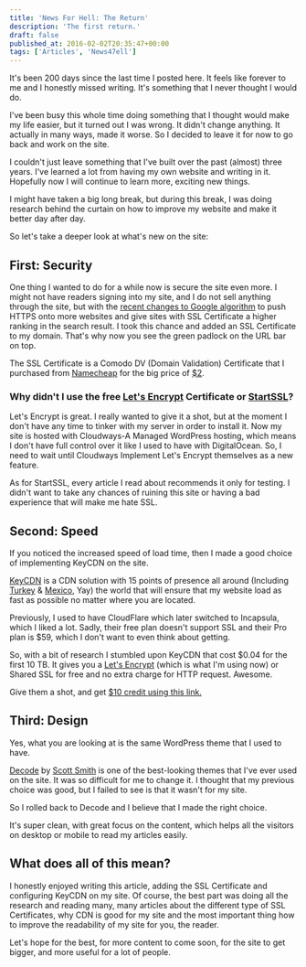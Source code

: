 ```yaml
---
title: 'News For Hell: The Return'
description: 'The first return.'
draft: false
published_at: 2016-02-02T20:35:47+00:00
tags: ['Articles', 'News47ell']
---
```


It's been 200 days since the last time I posted here. It feels like forever to me and I honestly missed writing. It's something that I never thought I would do.

I've been busy this whole time doing something that I thought would make my life easier, but it turned out I was wrong. It didn't change anything. It actually in many ways, made it worse. So I decided to leave it for now to go back and work on the site.

I couldn't just leave something that I've built over the past (almost) three years. I've learned a lot from having my own website and writing in it. Hopefully now I will continue to learn more, exciting new things.

I might have taken a big long break, but during this break, I was doing research behind the curtain on how to improve my website and make it better day after day.

So let's take a deeper look at what's new on the site:

## First: Security

One thing I wanted to do for a while now is secure the site even more. I might not have readers signing into my site, and I do not sell anything through the site, but with the [recent changes to Google algorithm][1] to push HTTPS onto more websites and give sites with SSL Certificate a higher ranking in the search result. I took this chance and added an SSL Certificate to my domain. That's why now you see the green padlock on the URL bar on top.

The SSL Certificate is a Comodo DV (Domain Validation) Certificate that I purchased from [Namecheap][2] for the big price of [$2][3].

### Why didn't I use the free [Let's Encrypt][4] Certificate or [StartSSL][5]?

Let's Encrypt is great. I really wanted to give it a shot, but at the moment I don't have any time to tinker with my server in order to install it. Now my site is hosted with Cloudways-A Managed WordPress hosting, which means I don't have full control over it like I used to have with DigitalOcean. So, I need to wait until Cloudways Implement Let's Encrypt themselves as a new feature.

As for StartSSL, every article I read about recommends it only for testing. I didn't want to take any chances of ruining this site or having a bad experience that will make me hate SSL.

## Second: Speed

If you noticed the increased speed of load time, then I made a good choice of implementing KeyCDN on the site.

[KeyCDN][6] is a CDN solution with 15 points of presence all around (Including [Turkey][7]&nbsp;& [Mexico][8], Yay) the world that will ensure that my website load as fast as possible no matter where you are located.

Previously, I used to have CloudFlare which later switched to Incapsula, which I liked a lot. Sadly, their free plan doesn't support SSL and their Pro plan is $59, which I don't want to even think about getting.

So, with a bit of research I stumbled upon KeyCDN that cost $0.04 for the first 10 TB. It gives you a [Let's Encrypt][9] (which is what I'm using now) or Shared SSL for free and no extra charge for HTTP request. Awesome.

Give them a shot, and get [$10 credit using this link.][6]

## Third: Design

Yes, what you are looking at is the same WordPress theme that I used to have.

[Decode][10] by [Scott Smith][11] is one of the best-looking themes that I've ever used on the site. It was so difficult for me to change it. I thought that my previous choice was good, but I failed to see is that it wasn't for my site.

So I rolled back to Decode and I believe that I made the right choice.

It's super clean, with great focus on the content, which helps all the visitors on desktop or mobile to read my articles easily.

## What does all of this mean?

I honestly enjoyed writing this article, adding the SSL Certificate and configuring KeyCDN on my site. Of course, the best part was doing all the research and reading many, many articles about the different type of SSL Certificates, why CDN is good for my site and the most important thing how to improve the readability of my site for you, the reader.

Let's hope for the best, for more content to come soon, for the site to get bigger, and more useful for a lot of people.

[1]: http://searchengineland.com/google-starts-giving-ranking-boost-secure-httpsssl-sites-199446
[2]: https://www.namecheap.com/?aff=94869
[3]: https://www.namecheap.com/promos/exclusive-positive-ssl-offer.aspx
[4]: https://letsencrypt.org/
[5]: https://www.startssl.com/
[6]: https://www.news47ell.com/recommends/keycdn/
[7]: https://www.keycdn.com/blog/cdn-turkey-keycdn-in-the-middle-east/
[8]: https://www.keycdn.com/blog/first-pop-in-mexico/
[9]: https://letsencrypt.org
[10]: https://wordpress.org/themes/decode/
[11]: https://scotthsmith.com
